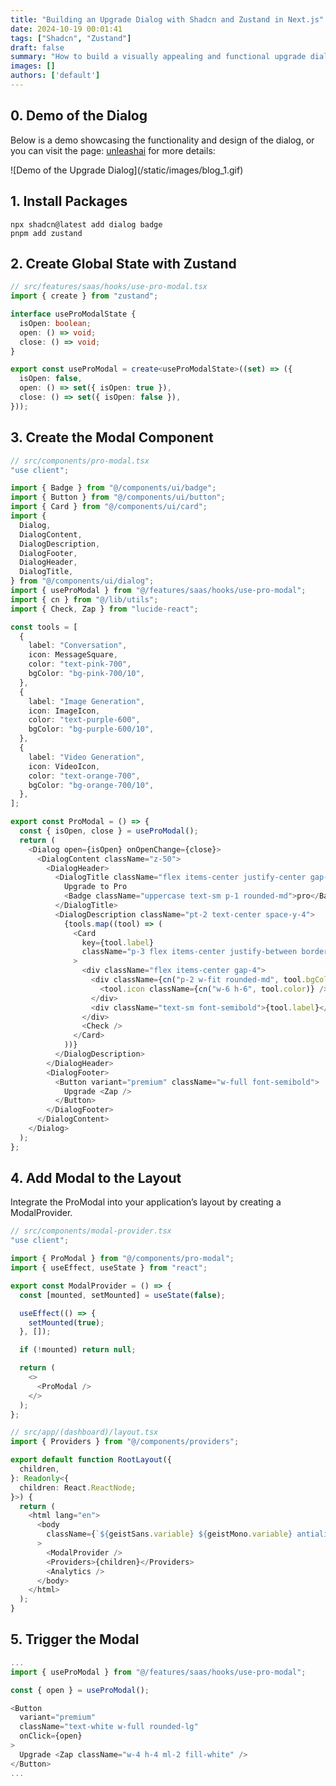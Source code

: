 ```yaml
---
title: "Building an Upgrade Dialog with Shadcn and Zustand in Next.js"
date: 2024-10-19 00:01:41
tags: ["Shadcn", "Zustand"]
draft: false
summary: "How to build a visually appealing and functional upgrade dialog using Shadcn components and Zustand state management in a Next.js application."
images: []
authors: ['default']
---
```


## 0. Demo of the Dialog

Below is a demo showcasing the functionality and design of the dialog, or you can visit the page: [unleashai](https://unleashai.sheltonma.top/dashboard) for more details:

<div className="w-full overflow-hidden px-2">
  ![Demo of the Upgrade Dialog](/static/images/blog_1.gif)
</div>

## 1. Install Packages

```shell
npx shadcn@latest add dialog badge
pnpm add zustand
```

## 2. Create Global State with Zustand

```ts
// src/features/saas/hooks/use-pro-modal.tsx
import { create } from "zustand";

interface useProModalState {
  isOpen: boolean;
  open: () => void;
  close: () => void;
}

export const useProModal = create<useProModalState>((set) => ({
  isOpen: false,
  open: () => set({ isOpen: true }),
  close: () => set({ isOpen: false }),
}));
```

## 3. Create the Modal Component

```ts
// src/components/pro-modal.tsx
"use client";

import { Badge } from "@/components/ui/badge";
import { Button } from "@/components/ui/button";
import { Card } from "@/components/ui/card";
import {
  Dialog,
  DialogContent,
  DialogDescription,
  DialogFooter,
  DialogHeader,
  DialogTitle,
} from "@/components/ui/dialog";
import { useProModal } from "@/features/saas/hooks/use-pro-modal";
import { cn } from "@/lib/utils";
import { Check, Zap } from "lucide-react";

const tools = [
  {
    label: "Conversation",
    icon: MessageSquare,
    color: "text-pink-700",
    bgColor: "bg-pink-700/10",
  },
  {
    label: "Image Generation",
    icon: ImageIcon,
    color: "text-purple-600",
    bgColor: "bg-purple-600/10",
  },
  {
    label: "Video Generation",
    icon: VideoIcon,
    color: "text-orange-700",
    bgColor: "bg-orange-700/10",
  },
];

export const ProModal = () => {
  const { isOpen, close } = useProModal();
  return (
    <Dialog open={isOpen} onOpenChange={close}>
      <DialogContent className="z-50">
        <DialogHeader>
          <DialogTitle className="flex items-center justify-center gap-4 pb-2">
            Upgrade to Pro
            <Badge className="uppercase text-sm p-1 rounded-md">pro</Badge>
          </DialogTitle>
          <DialogDescription className="pt-2 text-center space-y-4">
            {tools.map((tool) => (
              <Card
                key={tool.label}
                className="p-3 flex items-center justify-between border-black/5"
              >
                <div className="flex items-center gap-4">
                  <div className={cn("p-2 w-fit rounded-md", tool.bgColor)}>
                    <tool.icon className={cn("w-6 h-6", tool.color)} />
                  </div>
                  <div className="text-sm font-semibold">{tool.label}</div>
                </div>
                <Check />
              </Card>
            ))}
          </DialogDescription>
        </DialogHeader>
        <DialogFooter>
          <Button variant="premium" className="w-full font-semibold">
            Upgrade <Zap />
          </Button>
        </DialogFooter>
      </DialogContent>
    </Dialog>
  );
};
```

## 4. Add Modal to the Layout

Integrate the ProModal into your application’s layout by creating a ModalProvider.

```ts
// src/components/modal-provider.tsx
"use client";

import { ProModal } from "@/components/pro-modal";
import { useEffect, useState } from "react";

export const ModalProvider = () => {
  const [mounted, setMounted] = useState(false);

  useEffect(() => {
    setMounted(true);
  }, []);

  if (!mounted) return null;

  return (
    <>
      <ProModal />
    </>
  );
};

// src/app/(dashboard)/layout.tsx
import { Providers } from "@/components/providers";

export default function RootLayout({
  children,
}: Readonly<{
  children: React.ReactNode;
}>) {
  return (
    <html lang="en">
      <body
        className={`${geistSans.variable} ${geistMono.variable} antialiased`}
      >
        <ModalProvider />
        <Providers>{children}</Providers>
        <Analytics />
      </body>
    </html>
  );
}
```

## 5. Trigger the Modal

```ts
...
import { useProModal } from "@/features/saas/hooks/use-pro-modal";

const { open } = useProModal();

<Button
  variant="premium"
  className="text-white w-full rounded-lg"
  onClick={open}
>
  Upgrade <Zap className="w-4 h-4 ml-2 fill-white" />
</Button>
...
```
